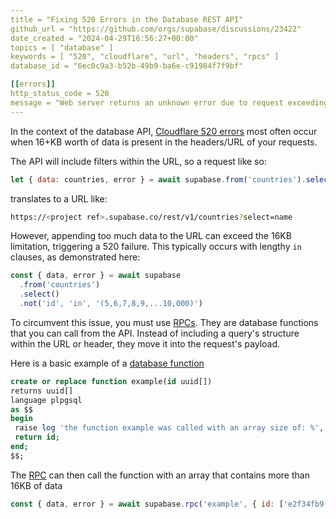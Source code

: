 ```yaml
---
title = "Fixing 520 Errors in the Database REST API"
github_url = "https://github.com/orgs/supabase/discussions/23422"
date_created = "2024-04-29T16:56:27+00:00"
topics = [ "database" ]
keywords = [ "520", "cloudflare", "url", "headers", "rpcs" ]
database_id = "6ec0c9a3-b52b-49b9-ba6e-c91984f7f9bf"

[[errors]]
http_status_code = 520
message = "Web server returns an unknown error due to request exceeding 16KB in headers/URL."
---
```


In the context of the database API, [Cloudflare 520 errors](https://developers.cloudflare.com/support/troubleshooting/cloudflare-errors/troubleshooting-cloudflare-5xx-errors/#error-520-web-server-returns-an-unknown-error) most often occur when 16+KB worth of data is present in the headers/URL of your requests.

The API will include filters within the URL, so a request like so:

```javascript
let { data: countries, error } = await supabase.from('countries').select('name')
```

translates to a URL like:

```bash
https://<project ref>.supabase.co/rest/v1/countries?select=name
```

However, appending too much data to the URL can exceed the 16KB limitation, triggering a 520 failure. This typically occurs with lengthy `in` clauses, as demonstrated here:

```javascript
const { data, error } = await supabase
  .from('countries')
  .select()
  .not('id', 'in', '(5,6,7,8,9,...10,000)')
```

To circumvent this issue, you must use [RPCs](https://supabase.com/docs/reference/javascript/explain?queryGroups=example&example=call-a-postgres-function-with-arguments). They are database functions that you can call from the API. Instead of including a query's structure within the URL or header, they move it into the request's payload.

Here is a basic example of a [database function](https://supabase.com/docs/guides/database/functions)

```sql
create or replace function example(id uuid[])
returns uuid[]
language plpgsql
as $$
begin
 raise log 'the function example was called with an array size of: %', (select array_length(id, 1));
 return id;
end;
$$;
```

The [RPC](https://supabase.com/docs/reference/javascript/explain?queryGroups=example&example=call-a-postgres-function-with-arguments) can then call the function with an array that contains more than 16KB of data

```javascript
const { data, error } = await supabase.rpc('example', { id: ['e2f34fb9-bbf9-4649-9b2f-09ec56e67a42', ...900 more UUIDs] })
```

